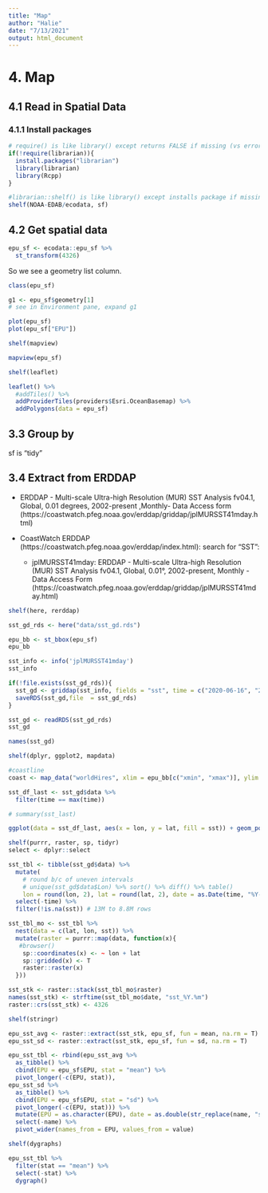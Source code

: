 ```yaml
---
title: "Map"
author: "Halie"
date: "7/13/2021"
output: html_document
---
```


# 4. Map

## 4.1 Read in Spatial Data

### 4.1.1 Install packages

```r
# require() is like library() except returns FALSE if missing (vs error)
if(!require(librarian)){
  install.packages("librarian")
  library(librarian)
  library(Rcpp)
}

#librarian::shelf() is like library() except installs package if missing, even from Github if include owner/repo
shelf(NOAA-EDAB/ecodata, sf)

```

## 4.2 Get spatial data

```r
epu_sf <- ecodata::epu_sf %>%
  st_transform(4326)

```

So we see a geometry list column.

```r
class(epu_sf)

g1 <- epu_sf$geometry[1]
# see in Environment pane, expand g1

plot(epu_sf)
plot(epu_sf["EPU"])

shelf(mapview)

mapview(epu_sf)

shelf(leaflet)

leaflet() %>%
  #addTiles() %>%
  addProviderTiles(providers$Esri.OceanBasemap) %>%
  addPolygons(data = epu_sf)
```

## 3.3 Group by

sf is "tidy"

## 3.4 Extract from ERDDAP

* ERDDAP - Multi-scale Ultra-high Resolution (MUR) SST Analysis fv04.1, Global, 0.01 degrees, 2002-present ,Monthly- Data Access form (https://coastwatch.pfeg.noaa.gov/erddap/griddap/jplMURSST41mday.html)

* CoastWatch ERDDAP (https://coastwatch.pfeg.noaa.gov/erddap/index.html): search for "SST":
  + jplMURSST41mday: ERDDAP - Multi-scale Ultra-high Resolution (MUR) SST Analysis fv04.1, Global, 0.01°, 2002-present, Monthly - Data Access Form (https://coastwatch.pfeg.noaa.gov/erddap/griddap/jplMURSST41mday.html)

```r
shelf(here, rerddap)

sst_gd_rds <- here("data/sst_gd.rds")

epu_bb <- st_bbox(epu_sf)
epu_bb

sst_info <- info('jplMURSST41mday')
sst_info

if(!file.exists(sst_gd_rds)){
  sst_gd <- griddap(sst_info, fields = "sst", time = c("2020-06-16", "2021-06-16"),longitude = epu_bb[c("xmin", "xmax")], latitude = epu_bb[c("ymin", "ymax")])
  saveRDS(sst_gd,file  = sst_gd_rds)
}

sst_gd <- readRDS(sst_gd_rds)
sst_gd

names(sst_gd)
```

```r
shelf(dplyr, ggplot2, mapdata)

#coastline
coast <- map_data("worldHires", xlim = epu_bb[c("xmin", "xmax")], ylim = epu_bb[c("ymin", "ymax")], lforce = "e")

sst_df_last <- sst_gd$data %>%
  filter(time == max(time))

# summary(sst_last)

ggplot(data = sst_df_last, aes(x = lon, y = lat, fill = sst)) + geom_polygon(data = coast, aes(x = long, y = lat, group = group), fill = "grey80") + geom_tile() + scale_fill_gradientn(colors = rerddap::colors$temperature, na.value = NA) + theme_bw() + ylab("Latitude") + xlab("Longitude") + ggtitle("Latest SST")
```

```r
shelf(purrr, raster, sp, tidyr)
select <- dplyr::select

sst_tbl <- tibble(sst_gd$data) %>% 
  mutate(
    # round b/c of uneven intervals
    # unique(sst_gd$data$Lon) %>% sort() %>% diff() %>% table()
    lon = round(lon, 2), lat = round(lat, 2), date = as.Date(time, "%Y-%m-%dT00:00:00Z")) %>%
  select(-time) %>%
  filter(!is.na(sst)) # 13M to 8.8M rows

sst_tbl_mo <- sst_tbl %>%
  nest(data = c(lat, lon, sst)) %>%
  mutate(raster = purrr::map(data, function(x){
   #browser()
    sp::coordinates(x) <- ~ lon + lat
    sp::gridded(x) <- T
    raster::raster(x)
  }))

sst_stk <- raster::stack(sst_tbl_mo$raster)
names(sst_stk) <- strftime(sst_tbl_mo$date, "sst_%Y.%m")
raster::crs(sst_stk) <- 4326
```

```r
shelf(stringr)

epu_sst_avg <- raster::extract(sst_stk, epu_sf, fun = mean, na.rm = T)
epu_sst_sd <- raster::extract(sst_stk, epu_sf, fun = sd, na.rm = T)

epu_sst_tbl <- rbind(epu_sst_avg %>%
  as_tibble() %>%
  cbind(EPU = epu_sf$EPU, stat = "mean") %>%
  pivot_longer(-c(EPU, stat)),
epu_sst_sd %>%
  as_tibble() %>%
  cbind(EPU = epu_sf$EPU, stat = "sd") %>%
  pivot_longer(-c(EPU, stat))) %>%
  mutate(EPU = as.character(EPU), date = as.double(str_replace(name, "sst_", ""))) %>%
  select(-name) %>%
  pivot_wider(names_from = EPU, values_from = value)
```

```r
shelf(dygraphs)

epu_sst_tbl %>%
  filter(stat == "mean") %>%
  select(-stat) %>%
  dygraph()
```












